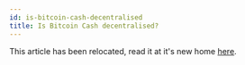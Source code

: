 ```yaml
---
id: is-bitcoin-cash-decentralised
title: Is Bitcoin Cash decentralised?
---
```


This article has been relocated, read it at it's new home [here](/faqs/Decentralisation/is-bitcoin-cash-decentralised).
